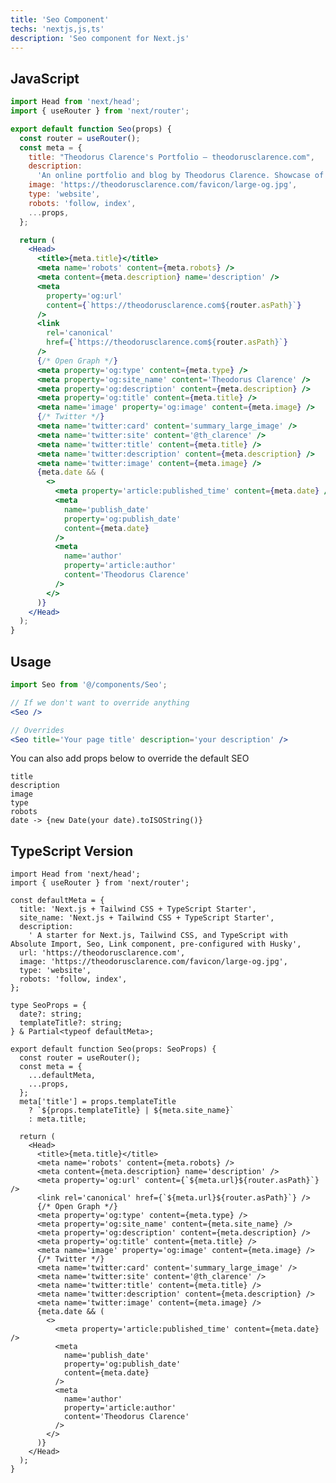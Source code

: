 ```yaml
---
title: 'Seo Component'
techs: 'nextjs,js,ts'
description: 'Seo component for Next.js'
---
```


## JavaScript

```jsx
import Head from 'next/head';
import { useRouter } from 'next/router';

export default function Seo(props) {
  const router = useRouter();
  const meta = {
    title: "Theodorus Clarence's Portfolio – theodorusclarence.com",
    description:
      'An online portfolio and blog by Theodorus Clarence. Showcase of my projects, and some of my thoughts about website development.',
    image: 'https://theodorusclarence.com/favicon/large-og.jpg',
    type: 'website',
    robots: 'follow, index',
    ...props,
  };

  return (
    <Head>
      <title>{meta.title}</title>
      <meta name='robots' content={meta.robots} />
      <meta content={meta.description} name='description' />
      <meta
        property='og:url'
        content={`https://theodorusclarence.com${router.asPath}`}
      />
      <link
        rel='canonical'
        href={`https://theodorusclarence.com${router.asPath}`}
      />
      {/* Open Graph */}
      <meta property='og:type' content={meta.type} />
      <meta property='og:site_name' content='Theodorus Clarence' />
      <meta property='og:description' content={meta.description} />
      <meta property='og:title' content={meta.title} />
      <meta name='image' property='og:image' content={meta.image} />
      {/* Twitter */}
      <meta name='twitter:card' content='summary_large_image' />
      <meta name='twitter:site' content='@th_clarence' />
      <meta name='twitter:title' content={meta.title} />
      <meta name='twitter:description' content={meta.description} />
      <meta name='twitter:image' content={meta.image} />
      {meta.date && (
        <>
          <meta property='article:published_time' content={meta.date} />
          <meta
            name='publish_date'
            property='og:publish_date'
            content={meta.date}
          />
          <meta
            name='author'
            property='article:author'
            content='Theodorus Clarence'
          />
        </>
      )}
    </Head>
  );
}
```

## Usage

```jsx
import Seo from '@/components/Seo';

// If we don't want to override anything
<Seo />

// Overrides
<Seo title='Your page title' description='your description' />
```

You can also add props below to override the default SEO

```text
title
description
image
type
robots
date -> {new Date(your date).toISOString()}
```

## TypeScript Version

```tsx
import Head from 'next/head';
import { useRouter } from 'next/router';

const defaultMeta = {
  title: 'Next.js + Tailwind CSS + TypeScript Starter',
  site_name: 'Next.js + Tailwind CSS + TypeScript Starter',
  description:
    ' A starter for Next.js, Tailwind CSS, and TypeScript with Absolute Import, Seo, Link component, pre-configured with Husky',
  url: 'https://theodorusclarence.com',
  image: 'https://theodorusclarence.com/favicon/large-og.jpg',
  type: 'website',
  robots: 'follow, index',
};

type SeoProps = {
  date?: string;
  templateTitle?: string;
} & Partial<typeof defaultMeta>;

export default function Seo(props: SeoProps) {
  const router = useRouter();
  const meta = {
    ...defaultMeta,
    ...props,
  };
  meta['title'] = props.templateTitle
    ? `${props.templateTitle} | ${meta.site_name}`
    : meta.title;

  return (
    <Head>
      <title>{meta.title}</title>
      <meta name='robots' content={meta.robots} />
      <meta content={meta.description} name='description' />
      <meta property='og:url' content={`${meta.url}${router.asPath}`} />
      <link rel='canonical' href={`${meta.url}${router.asPath}`} />
      {/* Open Graph */}
      <meta property='og:type' content={meta.type} />
      <meta property='og:site_name' content={meta.site_name} />
      <meta property='og:description' content={meta.description} />
      <meta property='og:title' content={meta.title} />
      <meta name='image' property='og:image' content={meta.image} />
      {/* Twitter */}
      <meta name='twitter:card' content='summary_large_image' />
      <meta name='twitter:site' content='@th_clarence' />
      <meta name='twitter:title' content={meta.title} />
      <meta name='twitter:description' content={meta.description} />
      <meta name='twitter:image' content={meta.image} />
      {meta.date && (
        <>
          <meta property='article:published_time' content={meta.date} />
          <meta
            name='publish_date'
            property='og:publish_date'
            content={meta.date}
          />
          <meta
            name='author'
            property='article:author'
            content='Theodorus Clarence'
          />
        </>
      )}
    </Head>
  );
}
```
